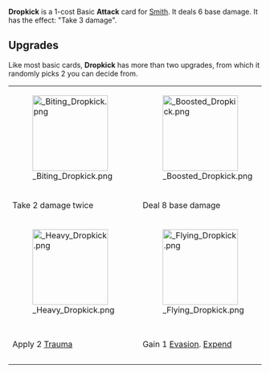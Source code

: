{{Card
|character = Smith
|rarity = Basic
|decktype = Battle
|cardtype = Attack
|keywords = 
|upgradeable = Yes
|expreq = 9
|upgrade1 = Biting Dropkick
|upgrade2 = Boosted Dropkick
|upgrade3 = Lucid Dropkick
|upgrade4 = Dropkick of Clarity
|upgrade5 = Heavy Dropkick
|upgrade6 = Flying Dropkick
|upgrade7 = Quenched Dropkick
}}

{{Quote|Both feet first!}}

'''Dropkick''' is a 1-cost Basic '''Attack''' card for [[Smith]]. It deals 6 base damage. It has the effect: "Take 3 damage".

==Upgrades==
Like most basic cards, '''Dropkick''' has more than two upgrades, from which it randomly picks 2 you can decide from.

{| class="wikitable" style="text-align:center"
|-
|[[File: Biting Dropkick.png|150px]]
|[[File: Boosted Dropkick.png|150px]]
|[[File: Lucid Dropkick.png|150px]]
|[[File: Dropkick of Clarity.png|150px]]
|-
!Take 2 damage twice
!Deal 8 base damage
!Deal 11 base damage; [[Expend]]
!Deal 16 base damage; [[Destroy]]
|-
|[[File: Heavy Dropkick.png|150px]]
|[[File: Flying Dropkick.png|150px]]
|[[File: Quenched Dropkick.png|150px]]
|-
!Apply 2 [[Trauma]]
!Gain 1 [[Evasion]]. [[Expend]]
!Deals 4 bonus damage if you drank this turn
|}